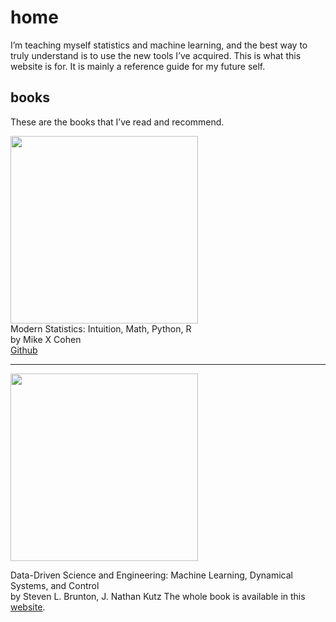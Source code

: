 # home {.unnumbered}

I'm teaching myself statistics and machine learning, and the best way to truly understand is to use the new tools I've acquired. This is what this website is for. It is mainly a reference guide for my future self.

## books

These are the books that I've read and recommend.

![](/archive/images/modern_statistics_mike_x_cohen.jpg){height=300px}  
Modern Statistics: Intuition, Math, Python, R  
by Mike X Cohen  
[Github](https://github.com/mikexcohen/statistics_book)

---

![](/archive/images/data-driven-brunton-kutz.jpg){height=300px}  

Data-Driven Science and Engineering: Machine Learning, Dynamical Systems, and Control  
by Steven L. Brunton, J. Nathan Kutz
The whole book is available in this [website](https://www.databookuw.com/).